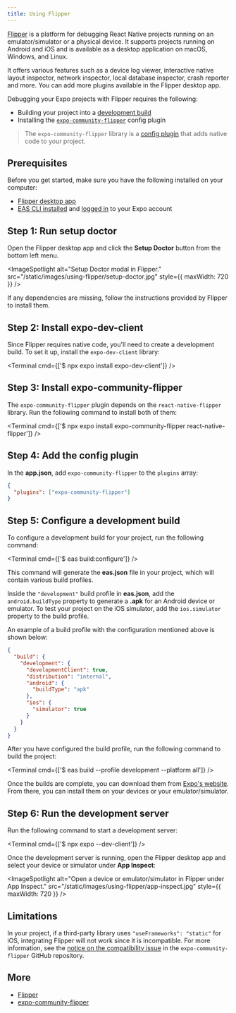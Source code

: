 ```yaml
---
title: Using Flipper
---
```



[Flipper](https://fbflipper.com/) is a platform for debugging React Native projects running on an emulator/simulator or a physical device. It supports projects running on Android and iOS and is available as a desktop application on macOS, Windows, and Linux.

It offers various features such as a device log viewer, interactive native layout inspector, network inspector, local database inspector, crash reporter and more. You can add more plugins available in the Flipper desktop app.

Debugging your Expo projects with Flipper requires the following:

- Building your project into a [development build](/development/introduction/)
- Installing the [`expo-community-flipper`](https://github.com/jakobo/expo-community-flipper) config plugin

> The `expo-community-flipper` library is a [config plugin](/guides/config-plugins/) that adds native code to your project.

## Prerequisites

Before you get started, make sure you have the following installed on your computer:

- [Flipper desktop app](https://fbflipper.com/)
- [EAS CLI installed](/build/setup/#1-install-the-latest-eas-cli) and [logged in](/build/setup/#2-log-in-to-your-expo-account) to your Expo account

## Step 1: Run setup doctor

Open the Flipper desktop app and click the **Setup Doctor** button from the bottom left menu.

<ImageSpotlight
  alt="Setup Doctor modal in Flipper."
  src="/static/images/using-flipper/setup-doctor.jpg"
  style={{ maxWidth: 720 }}
/>

If any dependencies are missing, follow the instructions provided by Flipper to install them.

## Step 2: Install expo-dev-client

Since Flipper requires native code, you'll need to create a development build. To set it up, install the `expo-dev-client` library:

<Terminal cmd={['$ npx expo install expo-dev-client']} />

## Step 3: Install expo-community-flipper

The `expo-community-flipper` plugin depends on the `react-native-flipper` library. Run the following command to install both of them:

<Terminal cmd={['$ npx expo install expo-community-flipper react-native-flipper']} />

## Step 4: Add the config plugin

In the **app.json**, add `expo-community-flipper` to the `plugins` array:

```json app.json
{
  "plugins": ["expo-community-flipper"]
}
```

## Step 5: Configure a development build

To configure a development build for your project, run the following command:

<Terminal cmd={['$ eas build:configure']} />

This command will generate the **eas.json** file in your project, which will contain various build profiles.

Inside the `"development"` build profile in **eas.json**, add the `android.buildType` property to generate a **.apk** for an Android device or emulator. To test your project on the iOS simulator, add the `ios.simulator` property to the build profile.

An example of a build profile with the configuration mentioned above is shown below:

```json eas.json
{
  "build": {
    "development": {
      "developmentClient": true,
      "distribution": "internal",
      "android": {
        "buildType": "apk"
      },
      "ios": {
        "simulator": true
      }
    }
  }
}
```

After you have configured the build profile, run the following command to build the project:

<Terminal cmd={['$ eas build --profile development --platform all']} />

Once the builds are complete, you can download them from [Expo's website](https://expo.dev/accounts/[account]/projects/[project]/builds). From there, you can install them on your devices or your emulator/simulator.

## Step 6: Run the development server

Run the following command to start a development server:

<Terminal cmd={['$ npx expo --dev-client']} />

Once the development server is running, open the Flipper desktop app and select your device or simulator under **App Inspect**:

<ImageSpotlight
  alt="Open a device or emulator/simulator in Flipper under App Inspect."
  src="/static/images/using-flipper/app-inspect.jpg"
  style={{ maxWidth: 720 }}
/>

## Limitations

In your project, if a third-party library uses `"useFrameworks": "static"` for iOS, integrating Flipper will not work since it is incompatible. For more information, see the [notice on the compatibility issue](https://github.com/jakobo/expo-community-flipper/issues/27) in the `expo-community-flipper` GitHub repository.

## More

- [Flipper](https://fbflipper.com/docs/features/react-native/)
- [expo-community-flipper](https://github.com/jakobo/expo-community-flipper#expo-community-flipper)
